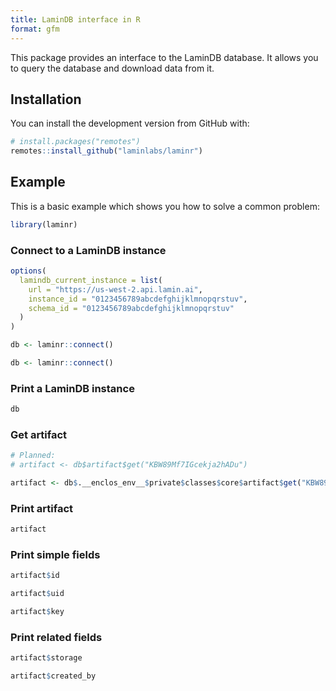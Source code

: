 ```yaml
---
title: LaminDB interface in R
format: gfm
---
```


This package provides an interface to the LaminDB database. It allows you to query the database and download data from it.

## Installation

You can install the development version from GitHub with:

```R
# install.packages("remotes")
remotes::install_github("laminlabs/laminr")
```

<!--
## Set up environment


For this package to work, we first need to run the following commands in the terminal:

```python
pip install lamindb
```

```bash
lamin load laminlabs/cellxgene
```

This should create an `.env` file at `~/.lamin/instance--laminlabs--cellxgene.env` and `~/.lamin/current_instance.env` containing an `instance_id`, `schema_id` and `api_url`, e.g.:

    # instance--laminlabs--cellxgene.env
    instance_id = "0123456789abcdefghijklmnopqrstuv"
    schema_id = "0123456789abcdefghijklmnopqrstuv"
    api_url = "https://us-west-2.api.lamin.ai"

:::{.callout-note}
laminr doesn't detect the `.env` yet, so you need to provide the `instance_id`, `schema_id` and `api_url` manually.
:::

-->

## Example

This is a basic example which shows you how to solve a common problem:

```r
library(laminr)
```

### Connect to a LaminDB instance

```r
options(
  lamindb_current_instance = list(
    url = "https://us-west-2.api.lamin.ai",
    instance_id = "0123456789abcdefghijklmnopqrstuv",
    schema_id = "0123456789abcdefghijklmnopqrstuv"
  )
)

db <- laminr::connect()
```

```r
db <- laminr::connect()
```

### Print a LaminDB instance

```r
db
```

### Get artifact

```r
# Planned:
# artifact <- db$artifact$get("KBW89Mf7IGcekja2hADu")

artifact <- db$.__enclos_env__$private$classes$core$artifact$get("KBW89Mf7IGcekja2hADu")
```

### Print artifact

```r
artifact
```

### Print simple fields

```r
artifact$id

artifact$uid

artifact$key
```

### Print related fields

```r
artifact$storage

artifact$created_by
```
